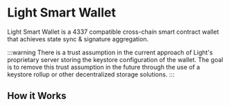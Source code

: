 # Light Smart Wallet

Light Smart Wallet is a 4337 compatible cross-chain smart contract wallet that achieves state sync & signature aggregation.

:::warning
There is a trust assumption in the current approach of Light's proprietary server storing the keystore configuration of the wallet.
The goal is to remove this trust assumption in the future through the use of a keystore rollup or other decentralized storage solutions.
:::

## How it Works
